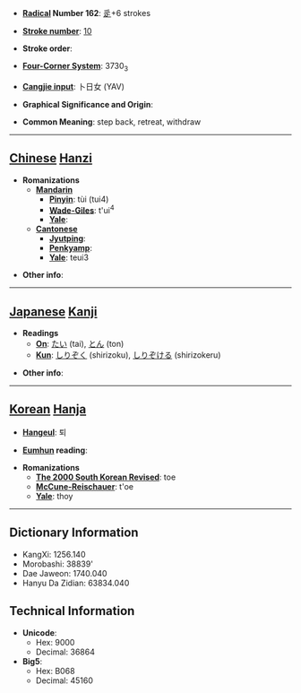 * '''[[Wiktionary:Chinese radical index| Radical]] Number 162''': [[Wiktionary:Chinese radical index 辵|辵]]+6 strokes

* '''[[Wiktionary:Chinese total strokes index|Stroke number]]''': [[Wiktionary:Chinese total strokes index 10|10]]

* '''Stroke order''': 

* '''[[Wiktionary:Chinese four corner index|Four-Corner System]]''': 3730<sub>3</sub>

* '''[[Wiktionary:Chinese Cangjie index|Cangjie input]]''': 卜日女 (YAV)

* '''Graphical Significance and Origin''': 

* '''Common Meaning''': step back, retreat, withdraw

----

== [[Chinese]] [[Hanzi]] ==

* '''Romanizations'''
** '''[[Mandarin]]'''
*** '''[[Pinyin]]''': tùi (tui4)
*** '''[[Wade-Giles]]''': t'ui<sup>4</sup>
*** '''[[Yale]]''': 
** '''[[Cantonese]]'''
*** '''[[Jyutping]]''':
*** '''[[Penkyamp]]''': 
*** '''[[Yale]]''': teui3

* '''Other info''': 

----

== [[Japanese]] [[Kanji]] ==

* '''Readings'''
** '''[[On]]''': [[たい]] (tai), [[とん]] (ton)
** '''[[Kun]]''': [[しりぞく]] (shirizoku), [[しりぞける]] (shirizokeru)

* '''Other info''':  

----

== [[Korean]] [[Hanja]] ==

* '''[[Hangeul]]''': 퇴

* '''[[Eumhun]] reading''': 

* '''Romanizations'''
** '''[[The 2000 South Korean Revised Romanization|The 2000 South Korean Revised]]''': toe
** '''[[McCune-Reischauer]]''': t'oe
** '''[[Yale]]''': thoy

----

== Dictionary Information ==

* KangXi: 1256.140
* Morobashi: 38839'
* Dae Jaweon: 1740.040
* Hanyu Da Zidian: 63834.040

== Technical Information ==

* '''Unicode''':
** Hex: 9000
** Decimal: 36864
* '''Big5''':
** Hex: B068
** Decimal: 45160